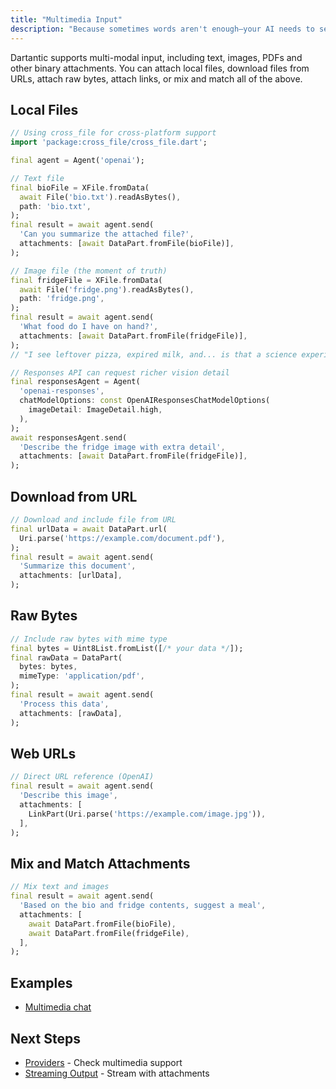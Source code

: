 ```yaml
---
title: "Multimedia Input"
description: "Because sometimes words aren't enough—your AI needs to see what's in your fridge too."
---
```


Dartantic supports multi-modal input, including text, images, PDFs and other
binary attachments. You can attach local files, download files from URLs, 
attach raw bytes, attach links, or mix and match all of the above.

## Local Files

```dart
// Using cross_file for cross-platform support
import 'package:cross_file/cross_file.dart';

final agent = Agent('openai');

// Text file
final bioFile = XFile.fromData(
  await File('bio.txt').readAsBytes(), 
  path: 'bio.txt',
);
final result = await agent.send(
  'Can you summarize the attached file?',
  attachments: [await DataPart.fromFile(bioFile)],
);

// Image file (the moment of truth)
final fridgeFile = XFile.fromData(
  await File('fridge.png').readAsBytes(),
  path: 'fridge.png',
);
final result = await agent.send(
  'What food do I have on hand?',
  attachments: [await DataPart.fromFile(fridgeFile)],
);
// "I see leftover pizza, expired milk, and... is that a science experiment?"

// Responses API can request richer vision detail
final responsesAgent = Agent(
  'openai-responses',
  chatModelOptions: const OpenAIResponsesChatModelOptions(
    imageDetail: ImageDetail.high,
  ),
);
await responsesAgent.send(
  'Describe the fridge image with extra detail',
  attachments: [await DataPart.fromFile(fridgeFile)],
);
```

## Download from URL

```dart
// Download and include file from URL
final urlData = await DataPart.url(
  Uri.parse('https://example.com/document.pdf'),
);
final result = await agent.send(
  'Summarize this document',
  attachments: [urlData],
);
```

## Raw Bytes

```dart
// Include raw bytes with mime type
final bytes = Uint8List.fromList([/* your data */]);
final rawData = DataPart(
  bytes: bytes,
  mimeType: 'application/pdf',
);
final result = await agent.send(
  'Process this data',
  attachments: [rawData],
);
```

## Web URLs

```dart
// Direct URL reference (OpenAI)
final result = await agent.send(
  'Describe this image',
  attachments: [
    LinkPart(Uri.parse('https://example.com/image.jpg')),
  ],
);
```

## Mix and Match Attachments

```dart
// Mix text and images
final result = await agent.send(
  'Based on the bio and fridge contents, suggest a meal',
  attachments: [
    await DataPart.fromFile(bioFile),
    await DataPart.fromFile(fridgeFile),
  ],
);
```

## Examples

- [Multimedia chat](https://github.com/csells/dartantic_ai/blob/main/packages/dartantic_ai/example/bin/multimedia.dart)

## Next Steps

- [Providers](/providers) - Check multimedia support
- [Streaming Output](/streaming-output) - Stream with attachments
